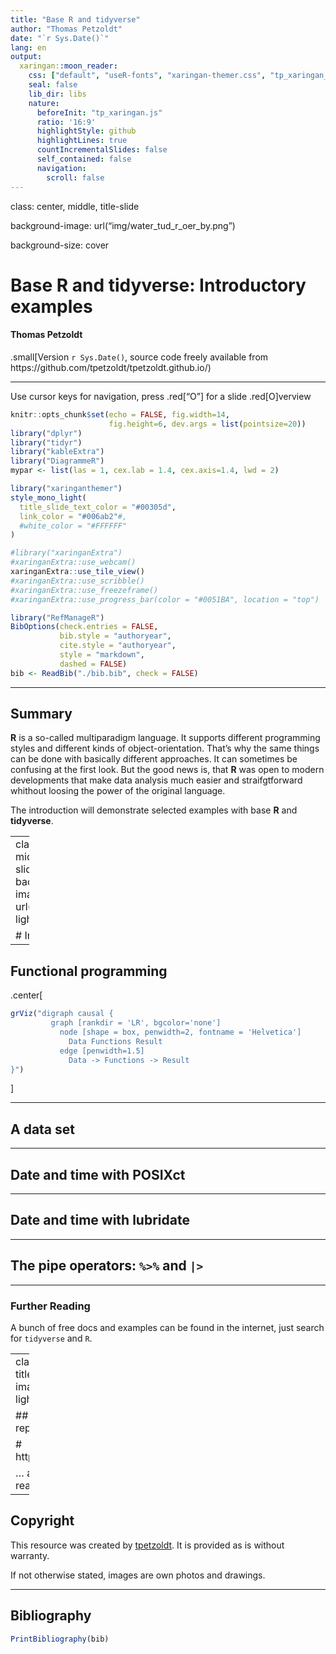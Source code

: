 ```yaml
---
title: "Base R and tidyverse"
author: "Thomas Petzoldt"
date: "`r Sys.Date()`"
lang: en
output:
  xaringan::moon_reader:
    css: ["default", "useR-fonts", "xaringan-themer.css", "tp_xaringan_scrollable.css"]
    seal: false
    lib_dir: libs
    nature:
      beforeInit: "tp_xaringan.js"
      ratio: '16:9'
      highlightStyle: github
      highlightLines: true
      countIncrementalSlides: false
      self_contained: false
      navigation:
        scroll: false
---
```



class: center, middle, title-slide

background-image: url("img/water_tud_r_oer_by.png")

background-size: cover


<!-- Own title slide / -->

# Base R and tidyverse: Introductory examples

#### Thomas Petzoldt




.small[Version `r Sys.Date()`, source code freely available from https://github.com/tpetzoldt/tpetzoldt.github.io/)

--- 

Use cursor keys for navigation, press .red["O"] for a slide .red[O]verview

<!--
devtools::install_github("gadenbuie/xaringanExtra")
/ -->

```r
knitr::opts_chunk$set(echo = FALSE, fig.width=14, 
                      fig.height=6, dev.args = list(pointsize=20))
library("dplyr")
library("tidyr")
library("kableExtra")
library("DiagrammeR")
mypar <- list(las = 1, cex.lab = 1.4, cex.axis=1.4, lwd = 2)
```

```r
library("xaringanthemer")
style_mono_light(
  title_slide_text_color = "#00305d",
  link_color = "#006ab2"#,
  #white_color = "#FFFFFF"
)
```

```r
#library("xaringanExtra")
#xaringanExtra::use_webcam()
xaringanExtra::use_tile_view()
#xaringanExtra::use_scribble()
#xaringanExtra::use_freezeframe()
#xaringanExtra::use_progress_bar(color = "#0051BA", location = "top")
```

<!-- citations work differently with xaringan compared to @Markdown / -->
```r
library("RefManageR")
BibOptions(check.entries = FALSE,
           bib.style = "authoryear",
           cite.style = "authoryear",
           style = "markdown",
           dashed = FALSE)
bib <- ReadBib("./bib.bib", check = FALSE)
```


---

## Summary

**R** is a so-called multiparadigm language. It supports different programming styles and different kinds of object-orientation. That's why the same things can be done with basically different approaches. It can sometimes be confusing at the first look. But the good news is, that **R** was open to modern developments that make data analysis much easier and straifgtforward whithout loosing the power of the original language.

The introduction will demonstrate selected examples with base **R** and **tidyverse**. 

---
class: center, middle, title-slide
background-image: url("img/water-light.jpg")

# Introduction



---

## Functional programming

.center[
```r
grViz("digraph causal {
         graph [rankdir = 'LR', bgcolor='none']
           node [shape = box, penwidth=2, fontname = 'Helvetica']
             Data Functions Result
           edge [penwidth=1.5]
             Data -> Functions -> Result
}")
```
]


---

## A data set



---

## Date and time with POSIXct


---

## Date and time with lubridate


---

## The pipe operators: `%>%` and `|>`




---

### Further Reading

A bunch of free docs and examples can be found in the internet, just search for `tidyverse` and `R`.

---
class: center, middle, title-slide
background-image: url("img/water-light.jpg")

## Check out our github repos at:

# https://tpetzoldt.github.io


... and thanks for reading.

---

## Copyright


This resource was created by [tpetzoldt](github.com/tpetzoldt). It is provided 
as is without warranty.

If not otherwise stated, images are own photos and drawings.


---

## Bibliography


```r
PrintBibliography(bib)
```

